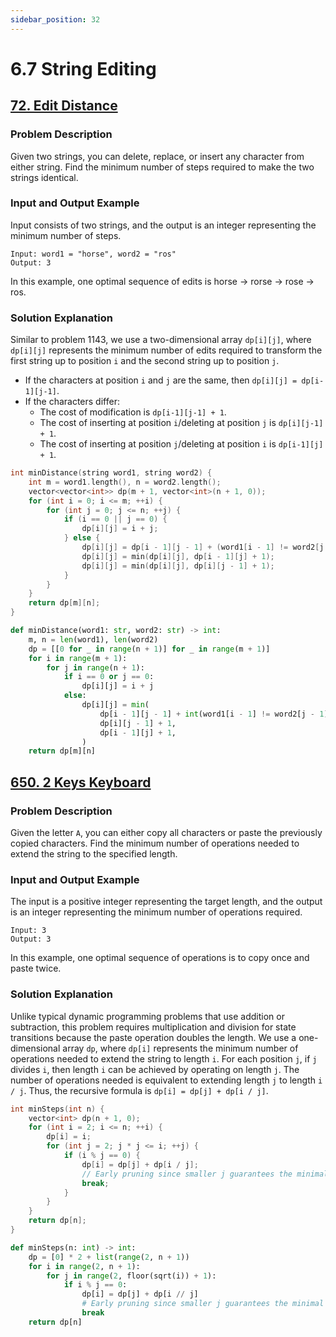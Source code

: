 ```yaml
---
sidebar_position: 32
---
```


# 6.7 String Editing

## [72. Edit Distance](https://leetcode.com/problems/edit-distance/)

### Problem Description

Given two strings, you can delete, replace, or insert any character from either string. Find the minimum number of steps required to make the two strings identical.

### Input and Output Example

Input consists of two strings, and the output is an integer representing the minimum number of steps.

```
Input: word1 = "horse", word2 = "ros"
Output: 3
```

In this example, one optimal sequence of edits is horse -> rorse -> rose -> ros.

### Solution Explanation

Similar to problem 1143, we use a two-dimensional array `dp[i][j]`, where `dp[i][j]` represents the minimum number of edits required to transform the first string up to position `i` and the second string up to position `j`.

- If the characters at position `i` and `j` are the same, then `dp[i][j] = dp[i-1][j-1]`.
- If the characters differ:
  - The cost of modification is `dp[i-1][j-1] + 1`.
  - The cost of inserting at position `i`/deleting at position `j` is `dp[i][j-1] + 1`.
  - The cost of inserting at position `j`/deleting at position `i` is `dp[i-1][j] + 1`.

<Tabs>
<TabItem value="cpp" label="C++">

```cpp
int minDistance(string word1, string word2) {
    int m = word1.length(), n = word2.length();
    vector<vector<int>> dp(m + 1, vector<int>(n + 1, 0));
    for (int i = 0; i <= m; ++i) {
        for (int j = 0; j <= n; ++j) {
            if (i == 0 || j == 0) {
                dp[i][j] = i + j;
            } else {
                dp[i][j] = dp[i - 1][j - 1] + (word1[i - 1] != word2[j - 1]);
                dp[i][j] = min(dp[i][j], dp[i - 1][j] + 1);
                dp[i][j] = min(dp[i][j], dp[i][j - 1] + 1);
            }
        }
    }
    return dp[m][n];
}
```

</TabItem>
<TabItem value="py" label="Python">

```py
def minDistance(word1: str, word2: str) -> int:
    m, n = len(word1), len(word2)
    dp = [[0 for _ in range(n + 1)] for _ in range(m + 1)]
    for i in range(m + 1):
        for j in range(n + 1):
            if i == 0 or j == 0:
                dp[i][j] = i + j
            else:
                dp[i][j] = min(
                    dp[i - 1][j - 1] + int(word1[i - 1] != word2[j - 1]),
                    dp[i][j - 1] + 1,
                    dp[i - 1][j] + 1,
                )
    return dp[m][n]
```

</TabItem>

</Tabs>

## [650. 2 Keys Keyboard](https://leetcode.com/problems/2-keys-keyboard/)

### Problem Description

Given the letter `A`, you can either copy all characters or paste the previously copied characters. Find the minimum number of operations needed to extend the string to the specified length.

### Input and Output Example

The input is a positive integer representing the target length, and the output is an integer representing the minimum number of operations required.

```
Input: 3
Output: 3
```

In this example, one optimal sequence of operations is to copy once and paste twice.

### Solution Explanation

Unlike typical dynamic programming problems that use addition or subtraction, this problem requires multiplication and division for state transitions because the paste operation doubles the length. We use a one-dimensional array `dp`, where `dp[i]` represents the minimum number of operations needed to extend the string to length `i`. For each position `j`, if `j` divides `i`, then length `i` can be achieved by operating on length `j`. The number of operations needed is equivalent to extending length `j` to length `i / j`. Thus, the recursive formula is `dp[i] = dp[j] + dp[i / j]`.


<Tabs>
<TabItem value="cpp" label="C++">

```cpp
int minSteps(int n) {
    vector<int> dp(n + 1, 0);
    for (int i = 2; i <= n; ++i) {
        dp[i] = i;
        for (int j = 2; j * j <= i; ++j) {
            if (i % j == 0) {
                dp[i] = dp[j] + dp[i / j];
                // Early pruning since smaller j guarantees the minimal operations.
                break;
            }
        }
    }
    return dp[n];
}
```

</TabItem>
<TabItem value="py" label="Python">

```py
def minSteps(n: int) -> int:
    dp = [0] * 2 + list(range(2, n + 1))
    for i in range(2, n + 1):
        for j in range(2, floor(sqrt(i)) + 1):
            if i % j == 0:
                dp[i] = dp[j] + dp[i // j]
                # Early pruning since smaller j guarantees the minimal operations.
                break
    return dp[n]
```

</TabItem>

</Tabs>